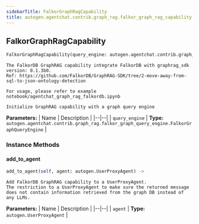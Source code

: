 ```yaml
---
sidebarTitle: FalkorGraphRagCapability
title: autogen.agentchat.contrib.graph_rag.falkor_graph_rag_capability.FalkorGraphRagCapability
---
```

<h2 id="autogen.agentchat.contrib.graph_rag.falkor_graph_rag_capability.FalkorGraphRagCapability" class="doc doc-heading">
    <code class="doc-symbol doc-symbol-heading doc-symbol-class"></code>
    <span class="doc doc-object-name doc-class-name">FalkorGraphRagCapability</span>
    <a href="#autogen.agentchat.contrib.graph_rag.falkor_graph_rag_capability.FalkorGraphRagCapability" class="headerlink" title="Permanent link"></a>
</h2>

```python
FalkorGraphRagCapability(query_engine: autogen.agentchat.contrib.graph_rag.falkor_graph_query_engine.FalkorGraphQueryEngine)
```

    The FalkorDB GraphRAG capability integrate FalkorDB with graphrag_sdk version: 0.1.3b0.
    Ref: https://github.com/FalkorDB/GraphRAG-SDK/tree/2-move-away-from-sql-to-json-ontology-detection
    
    For usage, please refer to example notebook/agentchat_graph_rag_falkordb.ipynb
    
    Initialize GraphRAG capability with a graph query engine

<b>Parameters:</b>
| Name | Description |
|--|--|
| `query_engine` | **Type:** `autogen.agentchat.contrib.graph_rag.falkor_graph_query_engine.FalkorGraphQueryEngine` |

### Instance Methods

<code class="doc-symbol doc-symbol-heading doc-symbol-method"></code>
#### add_to_agent
<a href="#autogen.agentchat.contrib.graph_rag.falkor_graph_rag_capability.FalkorGraphRagCapability.add_to_agent" class="headerlink" title="Permanent link"></a>

```python
add_to_agent(self, agent: autogen.UserProxyAgent) -> 
```

    Add FalkorDB GraphRAG capability to a UserProxyAgent.
    The restriction to a UserProxyAgent to make sure the returned message does not contain information retrieved from the graph DB instead of any LLMs.

<b>Parameters:</b>
| Name | Description |
|--|--|
| `agent` | **Type:** `autogen.UserProxyAgent` |

<br />